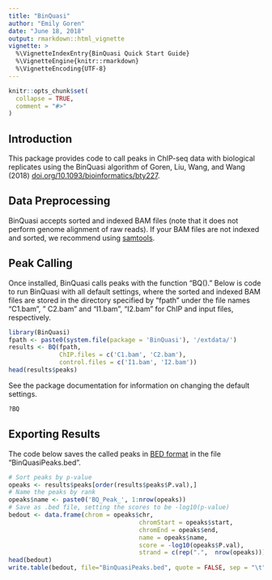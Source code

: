 ```yaml
---
title: "BinQuasi"
author: "Emily Goren"
date: "June 18, 2018"
output: rmarkdown::html_vignette
vignette: >
  %\VignetteIndexEntry{BinQuasi Quick Start Guide}
  %\VignetteEngine{knitr::rmarkdown}
  %\VignetteEncoding{UTF-8}
---
```


```r
knitr::opts_chunk$set(
  collapse = TRUE,
  comment = "#>"
)
```


## Introduction

This package provides code to call peaks in ChIP-seq data with biological replicates using the BinQuasi algorithm of Goren, Liu, Wang, and Wang (2018) [doi.org/10.1093/bioinformatics/bty227](https://doi.org/10.1093/bioinformatics/bty227).


## Data Preprocessing

BinQuasi accepts sorted and indexed BAM files (note that it does not perform genome alignment of raw reads). If your BAM files are not indexed and sorted, we recommend using [samtools](http://www.htslib.org/).


## Peak Calling

Once installed, BinQuasi calls peaks with the function "BQ()." Below is code to run BinQuasi with all default settings, where the sorted and indexed BAM files are stored in the directory specified by "fpath" under the file names "C1.bam", "
C2.bam" and "I1.bam", "I2.bam" for ChIP and input files, respectively. 

```r
library(BinQuasi)
fpath <- paste0(system.file(package = 'BinQuasi'), '/extdata/')
results <- BQ(fpath, 
              ChIP.files = c('C1.bam', 'C2.bam'), 
              control.files = c('I1.bam', 'I2.bam'))
head(results$peaks)
```

See the package documentation for information on changing the default settings.
```r
?BQ
```


## Exporting Results

The code below saves the called peaks in [BED format](http://genome.ucsc.edu/FAQ/FAQformat#format1) in the file "BinQuasiPeaks.bed".
```r
# Sort peaks by p-value
opeaks <- results$peaks[order(results$peaks$P.val),]
# Name the peaks by rank
opeaks$name <- paste0('BQ_Peak_', 1:nrow(opeaks))
# Save as .bed file, setting the scores to be -log10(p-value)
bedout <- data.frame(chrom = opeaks$chr,
                                    chromStart = opeaks$start,
                                    chromEnd = opeaks$end,
                                    name = opeaks$name,
                                    score = -log10(opeaks$P.val),
                                    strand = c(rep(".",  nrow(opeaks))))
head(bedout)
write.table(bedout, file="BinQuasiPeaks.bed", quote = FALSE, sep = "\t", row.names = FALSE, col.names = FALSE)
```